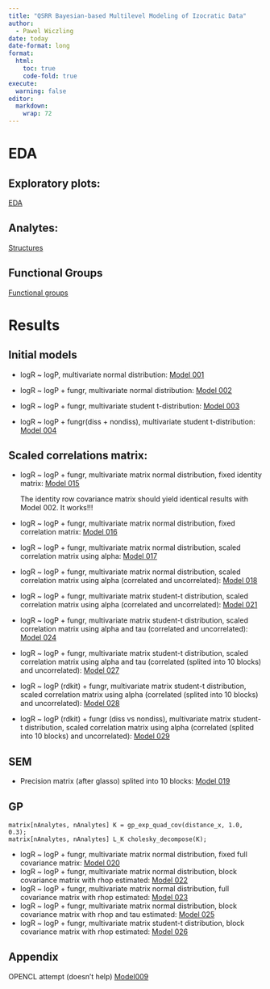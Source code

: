 ```yaml
---
title: "QSRR Bayesian-based Multilevel Modeling of Izocratic Data"
author:   
  - Pawel Wiczling
date: today
date-format: long
format:
  html:
    toc: true
    code-fold: true
execute:
  warning: false
editor: 
  markdown: 
    wrap: 72
---
```


# EDA

## Exploratory plots:

[EDA](eda.html "EDA")

## Analytes:

[Structures](print-analytes-structures.html "Structures")

## Functional Groups

[Functional groups](functional-groups-rdkit.html "Functional groups")

# Results

## Initial models

-   logR \~ logP, multivariate normal distribution: [Model
    001](model-development-001.html "Model 001")

-   logR \~ logP + fungr, multivariate normal distribution: [Model
    002](model-development-002.html "Model 002")

-   logR \~ logP + fungr, multivariate student t-distribution: [Model
    003](model-development-003.html "Model 003")

-   logR \~ logP + fungr(diss + nondiss), multivariate student t-distribution: [Model
    004](model-development-004.html "Model 004") 
    
## Scaled correlations matrix:

-   logR \~ logP + fungr, multivariate matrix normal distribution,
    fixed identity matrix: [Model 015](model-development-015.html "Model 015")
    
    The identity row covariance matrix should yield identical results with Model 002. It works!!!
 
 -   logR \~ logP + fungr, multivariate matrix normal distribution,
    fixed correlation matrix: [Model 016](model-development-016.html "Model 016")
    
-   logR \~ logP + fungr, multivariate matrix normal distribution,
    scaled correlation matrix using alpha: [Model 017](model-development-017.html "Model 017") 
    
 -   logR \~ logP + fungr, multivariate matrix normal distribution,
    scaled correlation matrix using alpha (correlated and uncorrelated): [Model 018](model-development-018.html "Model 018")     
    
 -   logR \~ logP + fungr, multivariate matrix student-t distribution,
    scaled correlation matrix using alpha (correlated and uncorrelated): [Model 021](model-development-021.html "Model 021") 
    
 -   logR \~ logP + fungr, multivariate matrix student-t distribution,
    scaled correlation matrix using alpha and tau (correlated and uncorrelated): [Model 024](model-development-024.html "Model 024") 
    
  -   logR \~ logP + fungr, multivariate matrix student-t distribution,
    scaled correlation matrix using alpha and tau (correlated (splited into 10 blocks) and uncorrelated): [Model 027](model-development-027.html "Model 027")    

  -   logR \~ logP (rdkit) + fungr, multivariate matrix student-t distribution,
    scaled correlation matrix using alpha (correlated (splited into 10 blocks) and uncorrelated): [Model 028](model-development-028.html "Model 028")     

  -   logR \~ logP (rdkit) + fungr (diss vs nondiss), multivariate matrix student-t distribution, scaled correlation matrix using alpha (correlated (splited into 10 blocks) and uncorrelated): [Model 029](model-development-029.html "Model 029")  

## SEM 
    
-   Precision matrix (after glasso) splited into 10 blocks: [Model
    019](model-development-019.html "Model 019")

 
## GP 
```         
matrix[nAnalytes, nAnalytes] K = gp_exp_quad_cov(distance_x, 1.0, 0.3);
matrix[nAnalytes, nAnalytes] L_K cholesky_decompose(K);
```

-   logR \~ logP + fungr, multivariate matrix normal distribution, fixed
    full covariance matrix: [Model
    020](model-development-020.html "Model 020")
-   logR \~ logP + fungr, multivariate matrix normal distribution, block
     covariance matrix with rhop estimated: [Model
    022](model-development-022.html "Model 022") 
-   logR \~ logP + fungr, multivariate matrix normal distribution, full
     covariance matrix with rhop estimated: [Model
    023](model-development-023.html "Model 023")  
-   logR \~ logP + fungr, multivariate matrix normal distribution, block
     covariance matrix with rhop and tau estimated: [Model
    025](model-development-025.html "Model 025")      
-   logR \~ logP + fungr, multivariate matrix student-t distribution, block
     covariance matrix with rhop estimated: [Model
    026](model-development-026.html "Model 026")      

## Appendix
OPENCL attempt (doesn't help) [Model009](model-development-009.qmd "Model 009")
